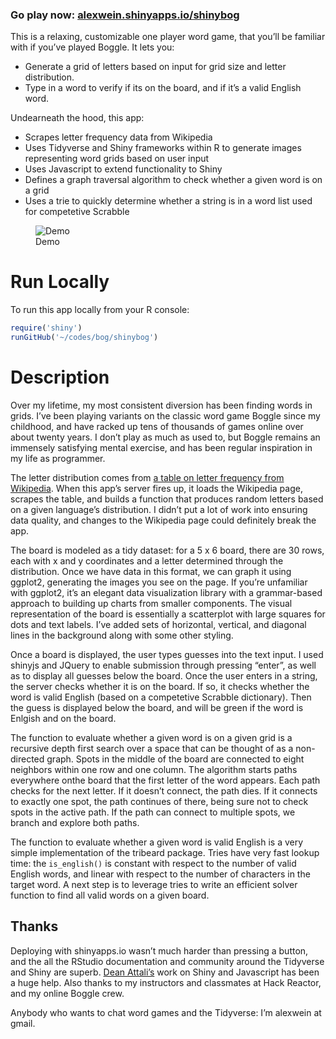 ### Go play now: [alexwein.shinyapps.io/shinybog](https://alexwein.shinyapps.io/shinybog)

This is a relaxing, customizable one player word game, that you'll be familiar with if you've played Boggle. It lets you:

* Generate a grid of letters based on input for grid size and letter distribution.
* Type in a word to verify if its on the board, and if it's a valid English word.

Undearneath the hood, this app:

* Scrapes letter frequency data from Wikipedia
* Uses Tidyverse and Shiny frameworks within R to generate images representing word grids based on user input
* Uses Javascript to extend functionality to Shiny
* Defines a graph traversal algorithm to check whether a given word is on a grid
* Uses a trie to quickly determine whether a string is in a word list used for competetive Scrabble

![Demo](shinydemo1.gif)

# Run Locally
To run this app locally from your R console:
```r
require('shiny')
runGitHub('~/codes/bog/shinybog')
```

# Description
Over my lifetime, my most consistent diversion has been finding words in grids.  I've been playing variants on the classic word game Boggle since my childhood, and have racked up tens of thousands of games online over about twenty years. I don't play as much as used to, but Boggle remains an immensely satisfying mental exercise, and has been regular inspiration in my life as programmer.

The letter distribution comes from [a table on letter frequency from Wikipedia](http://en.wikipedia.org/wiki/Letter_frequency).  When this app's server fires up, it loads the Wikipedia page, scrapes the table, and builds a function that produces random letters based on a given language's distribution.  I didn't put a lot of work into ensuring data quality, and changes to the Wikipedia page could definitely break the app.

The board is modeled as a tidy dataset: for a 5 x 6 board, there are 30 rows, each with x and y coordinates and a letter determined through the distribution.  Once we have data in this format, we can graph it using ggplot2, generating the images you see on the page.  If you're unfamiliar with ggplot2, it's an elegant data visualization library with a grammar-based approach to building up charts from smaller components. The visual representation of the board is essentially a scatterplot with large squares for dots and text labels. I've added sets of horizontal, vertical, and diagonal lines in the background along with some other styling.

Once a board is displayed, the user types guesses into the text input. I used shinyjs and JQuery to enable submission through pressing "enter", as well as to display all guesses below the board.  Once the user enters in a string, the server checks whether it is on the board.  If so, it checks whether the word is valid English (based on a competetive Scrabble dictionary).  Then the guess is displayed below the board, and will be green if the word is Enlgish and on the board.

The function to evaluate whether a given word is on a given grid is a recursive depth first search over a space that can be thought of as a non-directed graph. Spots in the middle of the board are connected to eight neighbors within one row and one column.  The algorithm starts paths everywhere onthe board that the first letter of the word appears.  Each path checks for the next letter. If it doesn't connect, the path dies.  If it connects to exactly one spot, the path continues of there, being sure not to check spots in the active path. If the path can connect to multiple spots, we branch and explore both paths.

The function to evaluate whether a given word is valid English is a very simple implementation of the tribeard package. Tries have very fast lookup time: the `is_english()` is constant with respect to the number of valid English words, and linear with respect to the number of characters in the target word. A next step is to leverage tries to write an efficient solver function to find all valid words on a given board.

## Thanks
Deploying with shinyapps.io wasn't much harder than pressing a button, and the all the RStudio documentation and community around the Tidyverse and Shiny are superb. [Dean Attali's](https://deanattali.com) work on Shiny and Javascript has been a huge help. Also thanks to my instructors and classmates at Hack Reactor, and my online Boggle crew.

Anybody who wants to chat word games and the Tidyverse: I'm alexwein at gmail.


